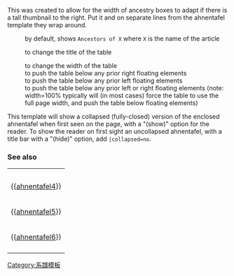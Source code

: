 {{documentation subpage}}
<!---PLEASE ADD METADATA TO THE <includeonly> SECTION AT THE BOTTOM OF THIS PAGE.--->
{{Ambox| image = [[File:Edit-copy purple-wikit.svg|40px]]| type  = move| text  = 使用本模板製作大型族譜有機會超過維基媒體制定的[[维基百科:模板限制|允許渲染長度]]導致無法儲存或開啟條目，這時候請改用較為先進的  {{tl|ahnentafel}}   模板。}}
This was created to allow for the width of ancestry boxes to adapt if there is a tall thumbnail to the right. Put it and {{tlx|ahnentafel bottom}} on separate lines from the ahnentafel template they wrap around.

; {{tlx|ahnentafel top}}
: by default, shows <code>Ancestors of X</code> where <code>X</code> is the name of the article

; {{tlx|ahnentafel top|''title''}}
: to change the title of the table

; {{tlx|ahnentafel top|2=width=''100%''}}
: to change the width of the table
; {{tlx|ahnentafel top|2=clear=right}}
: to push the table below any prior right floating elements 
; {{tlx|ahnentafel top|2=clear=left}}
: to push the table below any prior left floating elements 
; {{tlx|ahnentafel top|2=clear=both}}
: to push the table below any prior left or right floating elements (note: width=100% typically will (in most cases) force the table to use the full page width, and push the table below floating elements)

This template will show a collapsed (fully-closed) version of the enclosed ahnentafel when first seen on the page, with a "(show)" option for the reader. To show the reader on first sight an uncollapsed ahnentafel, with a title bar with a "(hide)" option, add <code>|collapsed=no</code>.
 
=== See also ===

{| style="background-color:transparent;"
| {{tl|ahnentafel top}}
|-
| {{tl|ahnentafel bottom}}
|-
| {{[[Template:ahnentafel4|ahnentafel4]]}} || {{[[Template:ahnentafel-compact4|ahnentafel-compact4]]}} 
|-
| {{[[Template:ahnentafel5|ahnentafel5]]}} || {{[[Template:ahnentafel-compact5|ahnentafel-compact5]]}}
|-
| {{[[Template:ahnentafel6|ahnentafel6]]}} || {{[[Template:ahnentafel-compact6|ahnentafel-compact6]]}}
|-
|  {{tl|Chart}}|| {{tl|familytree}} (now [[deprecated]])
|}

<includeonly>
[[Category:系譜模板]]
</includeonly>